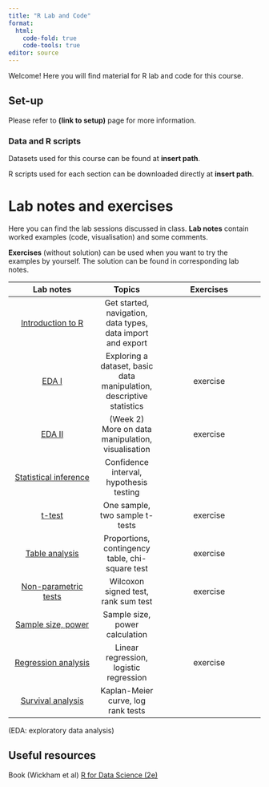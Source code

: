 ```yaml
---
title: "R Lab and Code"
format: 
  html:
    code-fold: true
    code-tools: true
editor: source
---
```


Welcome! Here you will find material for R lab and code for this course. 

## Set-up

Please refer to **(link to setup)** page for more information.

### Data and R scripts

Datasets used for this course can be found at **insert path**.

R scripts used for each section can be downloaded directly at **insert path**.



# Lab notes and exercises

Here you can find the lab sessions discussed in class. **Lab notes** contain worked examples (code, visualisation) and some comments. 

**Exercises** (without solution) can be used when you want to try the examples by yourself. The solution can be found in corresponding lab notes.


| Lab notes   |  Topics             | Exercises |
|:---------------:|:----------:|:------------------:|
| [Introduction to R](lab_intro_r.qmd) | Get started, navigation, data types, data import and export  |  |
| [EDA I](lab_eda_part1.qmd) | Exploring a dataset, basic data manipulation, descriptive statistics | exercise |
| [EDA II](lab_eda_part2.qmd)| (Week 2) More on data manipulation, visualisation| exercise |
| [Statistical inference](lab_inf_ci.qmd)| Confidence interval, hypothesis testing | |
| [t-test](lab_ttest.qmd)| One sample, two sample t-tests | exercise |
| [Table analysis](lab_categorical.qmd)| Proportions, contingency table, chi-square test | exercise|
| [Non-parametric tests](lab_nonpara.qmd)|Wilcoxon signed test, rank sum test | exercise|
| [Sample size, power](lab_samplesize.qmd)| Sample size, power calculation | |
| [Regression analysis](lab_regression.qmd)| Linear regression, logistic regression | exercise|
| [Survival analysis](lab_survival.qmd)|Kaplan-Meier curve, log rank tests | |

(EDA: exploratory data analysis)

## Useful resources 

Book (Wickham et al) [R for Data Science (2e)](https://r4ds.hadley.nz)


